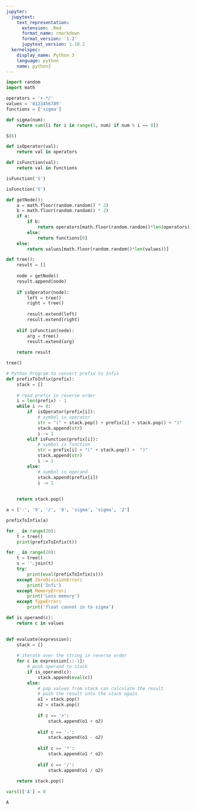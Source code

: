 ```yaml
---
jupyter:
  jupytext:
    text_representation:
      extension: .Rmd
      format_name: rmarkdown
      format_version: '1.2'
      jupytext_version: 1.10.2
  kernelspec:
    display_name: Python 3
    language: python
    name: python3
---
```


```python
import random
import math
```

```python
operators = '+-*/'
values = '0123456789'
functions = ['sigma']
```

```python
def sigma(num):
    return sum([i for i in range(1, num) if num % i == 0])
```

```python
S(6)
```

```python
def isOperator(val):
    return val in operators

def isFunction(val):
    return val in functions
```

```python
isFunction('S')
```

```python
isFunction('5')
```

```python
def getNode():
    a = math.floor(random.random() * 2)
    b = math.floor(random.random() * 2)
    if a:
        if b:
            return operators[math.floor(random.random()*len(operators))]
        else: 
            return functions[0]
    else:
        return values[math.floor(random.random()*len(values))]
```

```python
def tree():
    result = []
    
    node = getNode()
    result.append(node)
    
    if isOperator(node):
        left = tree()
        right = tree()
        
        result.extend(left)
        result.extend(right)
        
    elif isFunction(node):
        arg = tree()
        result.extend(arg)
        
    return result
```

```python
tree()
```

```python
# Python Program to convert prefix to Infix
def prefixToInfix(prefix):
    stack = []
     
    # read prefix in reverse order
    i = len(prefix) - 1
    while i >= 0:
        if  isOperator(prefix[i]):
            # symbol is operator
            str = "(" + stack.pop() + prefix[i] + stack.pop() + ")"
            stack.append(str)
            i -= 1
        elif isFunction(prefix[i]):
            # symbol is function
            str = prefix[i] + "(" + stack.pop() +  ")"
            stack.append(str)
            i -= 1
        else:
            # symbol is operand
            stack.append(prefix[i])
            i -= 1
            
     
    return stack.pop()

```

```python
a = ['-', '9', '/', '8', 'sigma', 'sigma', '2']
```

```python
prefixToInfix(a)
```

```python
for _ in range(20):
    t = tree()
    print(prefixToInfix(t))
```

```python
for _ in range(20):
    t = tree()
    s = ''.join(t)
    try:
        print(eval(prefixToInfix(s)))
    except ZeroDivisionError:
        print('Infi')
    except MemoryError:
        print('Loss memory')
    except TypeError:
        print('float cannot in to sigma')
```

```python
def is_operand(c):
    return c in values
 

def evaluate(expression):
    stack = []
 
    # iterate over the string in reverse order
    for c in expression[::-1]:
        # push operand to stack
        if is_operand(c):
            stack.append(eval(c))
        else:
            # pop values from stack can calculate the result
            # push the result onto the stack again
            o1 = stack.pop()
            o2 = stack.pop()
 
            if c == '+':
                stack.append(o1 + o2)
 
            elif c == '-':
                stack.append(o1 - o2)
 
            elif c == '*':
                stack.append(o1 * o2)
 
            elif c == '/':
                stack.append(o1 / o2)
 
    return stack.pop()
```

```python
vars()['A'] = 0
```

```python
A
```

```python

```
